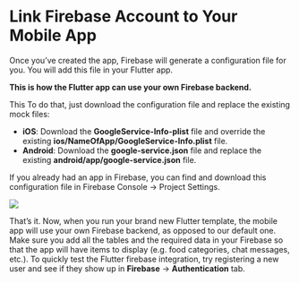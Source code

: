 # Link Firebase Account to Your Mobile App  

Once you’ve created the app, Firebase will generate a configuration file for you. You will add this file in your Flutter app.

__This is how the Flutter app can use your own Firebase backend.__ 

This To do that, just download the configuration file and replace the existing mock files:


+ __iOS__: Download the __GoogleService-Info-plist__  file and override the existing __ios/NameOfApp/GoogleService-Info.plist__ file.
+ __Android__: Download the __google-service.json__  file and replace the existing __android/app/google-service.json__ file. 

If you already had an app in Firebase, you can find and download this configuration file in Firebase Console -> Project Settings.

![](../../static/img/Screen-Shot-2019-03-05-at-6.33.36-PM.png)  


That’s it. Now, when you run your brand new Flutter template, the mobile app will use your own Firebase backend, as opposed to our default one. Make sure you add all the tables and the required data in your Firebase so that the app will have items to display (e.g. food categories, chat messages, etc.). To quickly test the Flutter firebase integration, try registering a new user and see if they show up in __Firebase__  ->  __Authentication__ tab.